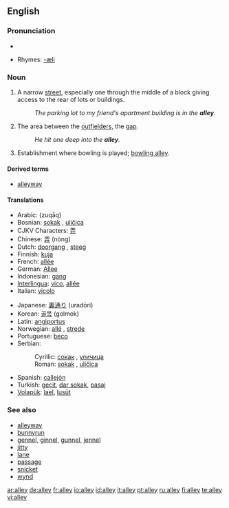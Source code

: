 ==English==
{{wikipedia}}
===Pronunciation===
*{{audio|en-us-alley.ogg|Audio (US)}}

*Rhymes: [[Rhymes:English:-æli|-æli]]

===Noun===
{{en-noun}}

#A narrow [[street]], especially one through the middle of a block giving access to the rear of lots or buildings.
#: ''The parking lot to my friend's apartment building is in the '''alley'''.''
#{{baseball}} The area between the [[outfielder]]s, the [[gap]].
#: ''He hit one deep into the '''alley'''.''
#{{italbrac|bowling}} Establishment where bowling is played; [[bowling alley]].

====Derived terms====
*[[alleyway]]

====Translations====
{{top}}
*Arabic: {{ARchar|[[زقاق]]}} (zuqāq) {{m}}
*Bosnian: [[sokak#Bosnian|sokak]] {{m}}, [[uličica#Bosnian|uličica]] {{f}}
*CJKV Characters: [[弄]]
*Chinese: [[弄]] (nòng)
*Dutch: [[doorgang]] {{m}}, [[steeg]] {{f}}
*Finnish: [[kuja]]
*French: [[allée]] {{f}}
*German: [[Allee]] {{f}}
*Indonesian: [[gang]]
*[[Interlingua]]: [[vico]], [[allée]]
*Italian: [[vicolo]] {{m}}
{{mid}}
*Japanese: [[裏通り]] (uradōri)
*Korean: [[골목]] (golmok) 
*Latin: [[angiportus]] {{m}}
*Norwegian: [[allé]] {{m}}, [[strede]] {{n}} 
*Portuguese: [[beco]] {{m}}
*Serbian:
*:Cyrillic: [[сокак#Serbian|сокак]] {{m}}, [[уличица#Serbian|уличица]] {{f}}
*:Roman: [[sokak#Serbian|sokak]] {{m}}, [[uličica#Serbian|uličica]] {{f}}
*Spanish: [[callejón]] {{m}}
*Turkish: [[geçit]], [[dar sokak]], [[pasaj]]
*[[Volapük]]: [[lael]], [[lusüt]]
{{bottom}}

===See also===
*[[alleyway]]
*[[bunnyrun]]
*[[gennel]], [[ginnel]], [[gunnel]], [[jennel]]
*[[jitty]]
*[[lane]]
*[[passage]]
*[[snicket]]
*[[wynd]]

[[ar:alley]]
[[de:alley]]
[[fr:alley]]
[[io:alley]]
[[id:alley]]
[[it:alley]]
[[pt:alley]]
[[ru:alley]]
[[fi:alley]]
[[te:alley]]
[[vi:alley]]